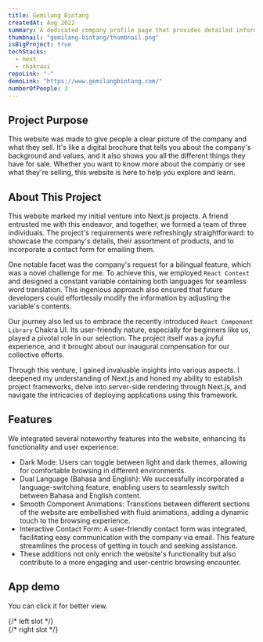 ```yaml
---
title: Gemilang Bintang
createdAt: Aug 2022
summary: A dedicated company profile page that provides detailed information about their products and offerings.
thumbnail: "gemilang-bintang/thumbnail.png"
isBigProject: true
techStacks:
  - next
  - chakraui
repoLink: "-"
demoLink: "https://www.gemilangbintang.com/"
numberOfPeople: 3
---
```


## Project Purpose

This website was made to give people a clear picture of the company and what they sell.
It's like a digital brochure that tells you about the company's background and values,
and it also shows you all the different things they have for sale. Whether you want to
know more about the company or see what they're selling, this website is here to help you explore and learn.

## About This Project

This website marked my initial venture into Next.js projects. A friend entrusted me with this endeavor,
and together, we formed a team of three individuals. The project's requirements were refreshingly
straightforward: to showcase the company's details, their assortment of products, and to incorporate a contact
form for emailing them.

One notable facet was the company's request for a bilingual feature, which was a novel challenge for me.
To achieve this, we employed `React Context` and designed a constant variable containing both languages for
seamless word translation. This ingenious approach also ensured that future developers could effortlessly
modify the information by adjusting the variable's contents.

Our journey also led us to embrace the recently introduced `React Component Library` Chakra UI. Its user-friendly
nature, especially for beginners like us, played a pivotal role in our selection. The project itself was a joyful
experience, and it brought about our inaugural compensation for our collective efforts.

Through this venture, I gained invaluable insights into various aspects. I deepened my understanding of Next.js
and honed my ability to establish project frameworks, delve into server-side rendering through Next.js, and navigate
the intricacies of deploying applications using this framework.

## Features

We integrated several noteworthy features into the website, enhancing its functionality and user experience:

- Dark Mode: Users can toggle between light and dark themes, allowing for comfortable browsing in different environments.
- Dual Language (Bahasa and English): We successfully incorporated a language-switching feature, enabling users to seamlessly switch between Bahasa and English content.
- Smooth Component Animations: Transitions between different sections of the website are embellished with fluid animations, adding a dynamic touch to the browsing experience.
- Interactive Contact Form: A user-friendly contact form was integrated, facilitating easy communication with the company via email. This feature streamlines the process of getting in touch and seeking assistance.
- These additions not only enrich the website's functionality but also contribute to a more engaging and user-centric browsing encounter.

## App demo

You can click it for better view.

<ImageGallery>
  {/* left slot  */}
  <div className="flex-col space-y-4">
    <LightBox
      imageSrc="gemilang-bintang/home-page.png"
      imageAlt="Home page"
      customSize={true}
      width={1920}
      height={3787}
    />
    <LightBox
      imageSrc="gemilang-bintang/contact us-page.png"
      imageAlt="Contact us page"
      customSize={true}
      width={1920}
      height={2448}
    />
  </div>
  {/* right slot  */}
  <div className="flex-col space-y-4">
    <LightBox
      imageSrc="gemilang-bintang/about-page.png"
      imageAlt="About page"
      customSize={true}
      width={1920}
      height={4936}
    />
    <LightBox
      imageSrc="gemilang-bintang/services-page.png"
      imageAlt="Services page"
      customSize={true}
      width={1920}
      height={1212}
    />
  </div>
</ImageGallery>
